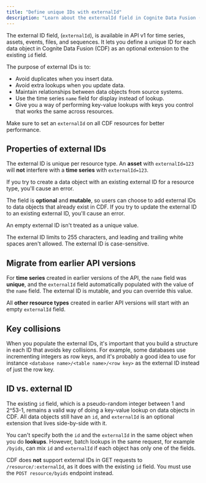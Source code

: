 ```yaml
---
title: "Define unique IDs with externalId"
description: "Learn about the externalId field in Cognite Data Fusion (CDF), its properties, usage, and best practices for ensuring unique identification of data objects."
---
```


The external ID field, (`externalId`), is available in API v1 for time series, assets, events, files, and sequences.
It lets you define a unique ID for each data object in Cognite Data Fusion (CDF) as an optional extension to the existing `id` field.

The purpose of external IDs is to:

- Avoid duplicates when you insert data.
- Avoid extra lookups when you update data.
- Maintain relationships between data objects from source systems.
- Use the time series `name` field for display instead of lookup.
- Give you a way of performing key-value lookups with keys you control that works the same across resources.

Make sure to set an `externalId` on all CDF resources for better performance.

## Properties of external IDs


The external ID is unique per resource type. An **asset** with `externalId=123` will **not** interfere with a **time series** with `externalId=123`.


If you try to create a data object with an existing external ID for a resource type, you'll cause an error.

The field is **optional** and **mutable**, so users can choose to add external IDs to data objects that already exist in CDF. If you try to update the external ID to an existing external ID, you'll cause an error.

An empty external ID isn't treated as a unique value.

The external ID limits to 255 characters, and leading and trailing white spaces aren't allowed. The external ID is case-sensitive.

## Migrate from earlier API versions

For **time series** created in earlier versions of the API, the `name` field was **unique**, and the `externalId` field automatically populated with the value of the `name` field. The external ID is mutable, and you can override this value.

All **other resource types** created in earlier API versions will start with an empty `externalId` field.

## Key collisions

When you populate the external IDs, it's important that you build a structure in each ID that avoids key collisions. For example, some databases use incrementing integers as row keys, and it's probably a good idea to use for instance `<database name>/<table name>/<row key>` as the external ID instead of just the row key.

## ID vs. external ID

The existing `id` field, which is a pseudo-random integer between 1 and 2^53-1, remains a valid way of doing a key-value lookup on data objects in CDF. All data objects still have an `id`, and `externalId` is an optional extension that lives side-by-side with it.

You can't specify both the `id` and the `externalId` in the same object when you do **lookups**. However, batch lookups in the same request, for example `/byids`, can mix `id` and `externalId` if each object has only one of the fields.

CDF does **not** support external IDs in GET requests to `/resource/:externalId`, as it does with the existing `id` field. You must use the `POST resource/byids` endpoint instead.

